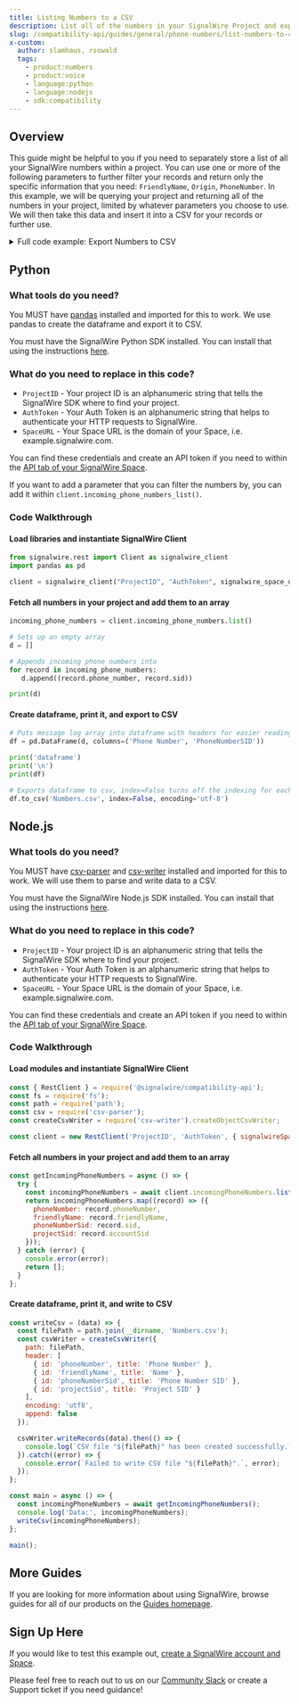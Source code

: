 ```yaml
---
title: Listing Numbers to a CSV
description: List all of the numbers in your SignalWire Project and export them to CSV
slug: /compatibility-api/guides/general/phone-numbers/list-numbers-to-csv
x-custom:
  author: slamhaus, rsowald
  tags:
    - product:numbers
    - product:voice
    - language:python
    - language:nodejs
    - sdk:compatibility
---
```



## Overview

This guide might be helpful to you if you need to separately store a list of all your SignalWire numbers within a project. You can use one or more of the following parameters to further filter your records and return only the specific information that you need: `FriendlyName`, `Origin`, `PhoneNumber`. In this example, we will be querying your project and returning all of the numbers in your project, limited by whatever parameters you choose to use. We will then take this data and insert it into a CSV for your records or further use.

<details>
  <summary>Full code example: Export Numbers to CSV</summary>

<Tabs>
<TabItem value="python" label="Python">

```python
from signalwire.rest import Client as signalwire_client
import pandas as pd

client = signalwire_client("ProjectID", "AuthToken", signalwire_space_url = 'SpaceUrl')

# Lists all numbers on account
incoming_phone_numbers = client.incoming_phone_numbers.list()

# Sets up an empty array
d = []

# Appends incoming phone numbers into
for record in incoming_phone_numbers:
   d.append((record.phone_number, record.sid))

print(d)

# Puts message log array into dataframe with headers for easier reading.
df = pd.DataFrame(d, columns=('Phone Number', 'PhoneNumberSID'))

print('dataframe')
print('\n')
print(df)

# Exports dataframe to csv, index=False turns off the indexing for each row
df.to_csv('Numbers.csv', index=False, encoding='utf-8')
```

</TabItem>
<TabItem value="javascript" label="JavaScript">

```js
const { RestClient } = require('@signalwire/compatibility-api');
const fs = require('fs');
const path = require('path');
const csv = require('csv-parser');
const createCsvWriter = require('csv-writer').createObjectCsvWriter;

const client = new RestClient('ProjectID', 'AuthToken', { signalwireSpaceUrl: 'SpaceURL' })

const getIncomingPhoneNumbers = async () => {
  try {
    const incomingPhoneNumbers = await client.incomingPhoneNumbers.list();
    return incomingPhoneNumbers.map((record) => ({
      phoneNumber: record.phoneNumber,
      friendlyName: record.friendlyName,
      phoneNumberSid: record.sid,
      projectSid: record.accountSid
    }));
  } catch (error) {
    console.error(error);
    return [];
  }
};

const writeCsv = (data) => {
  const filePath = path.join(__dirname, 'Numbers.csv');
  const csvWriter = createCsvWriter({
    path: filePath,
    header: [
      { id: 'phoneNumber', title: 'Phone Number' },
      { id: 'friendlyName', title: 'Name' },
      { id: 'phoneNumberSid', title: 'Phone Number SID' },
      { id: 'projectSid', title: 'Project SID' }
    ],
    encoding: 'utf8',
    append: false
  });

  csvWriter.writeRecords(data).then(() => {
    console.log(`CSV file "${filePath}" has been created successfully.`);
  }).catch((error) => {
    console.error(`Failed to write CSV file "${filePath}".`, error);
  });
};

const main = async () => {
  const incomingPhoneNumbers = await getIncomingPhoneNumbers();
  console.log('Data:', incomingPhoneNumbers);
  writeCsv(incomingPhoneNumbers);
};

main();
```

</TabItem>
</Tabs>


</details>

## Python

### What tools do you need?

You MUST have [pandas](https://pandas.pydata.org/) installed and imported for this to work. We use pandas to create the dataframe and export it to CSV.

You must have the SignalWire Python SDK installed. You can install that using the instructions [here](/compatibility-api/sdks).

### What do you need to replace in this code?

- `ProjectID` - Your project ID is an alphanumeric string that tells the SignalWire SDK where to find your project.
- `AuthToken` - Your Auth Token is an alphanumeric string that helps to authenticate your HTTP requests to SignalWire.
- `SpaceURL` - Your Space URL is the domain of your Space, i.e. example.signalwire.com.

You can find these credentials and create an API token if you need to within the [API tab of your SignalWire Space](https://my.signalwire.com?credentials).

If you want to add a parameter that you can filter the numbers by, you can add it within `client.incoming_phone_numbers_list()`.

### Code Walkthrough

#### Load libraries and instantiate SignalWire Client

```python
from signalwire.rest import Client as signalwire_client
import pandas as pd

client = signalwire_client("ProjectID", "AuthToken", signalwire_space_url = 'SpaceUrl')
```

#### Fetch all numbers in your project and add them to an array

```python
incoming_phone_numbers = client.incoming_phone_numbers.list()

# Sets up an empty array
d = []

# Appends incoming phone numbers into
for record in incoming_phone_numbers:
   d.append((record.phone_number, record.sid))

print(d)
```

#### Create dataframe, print it, and export to CSV

```python
# Puts message log array into dataframe with headers for easier reading.
df = pd.DataFrame(d, columns=('Phone Number', 'PhoneNumberSID'))

print('dataframe')
print('\n')
print(df)

# Exports dataframe to csv, index=False turns off the indexing for each row
df.to_csv('Numbers.csv', index=False, encoding='utf-8')
```

## Node.js

### What tools do you need?

You MUST have [csv-parser](https://www.npmjs.com/package/csv-parser) and [csv-writer](https://www.npmjs.com/package/csv-writer) installed and imported for this to work. We will use them to parse and write data to a CSV.

You must have the SignalWire Node.js SDK installed. You can install that using the instructions [here](/compatibility-api/sdks).

### What do you need to replace in this code?

- `ProjectID` - Your project ID is an alphanumeric string that tells the SignalWire SDK where to find your project.
- `AuthToken` - Your Auth Token is an alphanumeric string that helps to authenticate your HTTP requests to SignalWire.
- `SpaceURL` - Your Space URL is the domain of your Space, i.e. example.signalwire.com.

You can find these credentials and create an API token if you need to within the [API tab of your SignalWire Space](https://my.signalwire.com?credentials).

### Code Walkthrough

#### Load modules and instantiate SignalWire Client

```js
const { RestClient } = require('@signalwire/compatibility-api');
const fs = require('fs');
const path = require('path');
const csv = require('csv-parser');
const createCsvWriter = require('csv-writer').createObjectCsvWriter;

const client = new RestClient('ProjectID', 'AuthToken', { signalwireSpaceUrl: 'SpaceURL' })
```

#### Fetch all numbers in your project and add them to an array

```js
const getIncomingPhoneNumbers = async () => {
  try {
    const incomingPhoneNumbers = await client.incomingPhoneNumbers.list();
    return incomingPhoneNumbers.map((record) => ({
      phoneNumber: record.phoneNumber,
      friendlyName: record.friendlyName,
      phoneNumberSid: record.sid,
      projectSid: record.accountSid
    }));
  } catch (error) {
    console.error(error);
    return [];
  }
};
```

#### Create dataframe, print it, and write to CSV

```js
const writeCsv = (data) => {
  const filePath = path.join(__dirname, 'Numbers.csv');
  const csvWriter = createCsvWriter({
    path: filePath,
    header: [
      { id: 'phoneNumber', title: 'Phone Number' },
      { id: 'friendlyName', title: 'Name' },
      { id: 'phoneNumberSid', title: 'Phone Number SID' },
      { id: 'projectSid', title: 'Project SID' }
    ],
    encoding: 'utf8',
    append: false
  });

  csvWriter.writeRecords(data).then(() => {
    console.log(`CSV file "${filePath}" has been created successfully.`);
  }).catch((error) => {
    console.error(`Failed to write CSV file "${filePath}".`, error);
  });
};

const main = async () => {
  const incomingPhoneNumbers = await getIncomingPhoneNumbers();
  console.log('Data:', incomingPhoneNumbers);
  writeCsv(incomingPhoneNumbers);
};

main();
```

## More Guides

If you are looking for more information about using SignalWire, browse guides for all of our products on the [Guides homepage](/guides).  

## Sign Up Here

If you would like to test this example out, [create a SignalWire account and Space](https://m.signalwire.com/signups/new?s=1).

Please feel free to reach out to us on our [Community Slack](https://signalwire.community/) or create a Support ticket if you need guidance!
